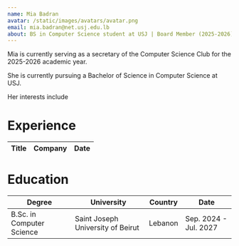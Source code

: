 ```yaml
---
name: Mia Badran
avatar: /static/images/avatars/avatar.png
email: mia.badran@net.usj.edu.lb
about: BS in Computer Science student at USJ | Board Member (2025-2026)
---
```


Mia is currently serving as a secretary of the Computer Science Club for the 2025-2026 academic year.

She is currently pursuing a Bachelor of Science in Computer Science at USJ.

Her interests include

<h1>Experience</h1>

| Title | Company | Date |
| ----- | ------- | ---- |

<h1>Education</h1>

| Degree                    | University                        | Country | Date                  |
| ------------------------- | --------------------------------- | ------- | --------------------- |
| B.Sc. in Computer Science | Saint Joseph University of Beirut | Lebanon | Sep. 2024 - Jul. 2027 |
